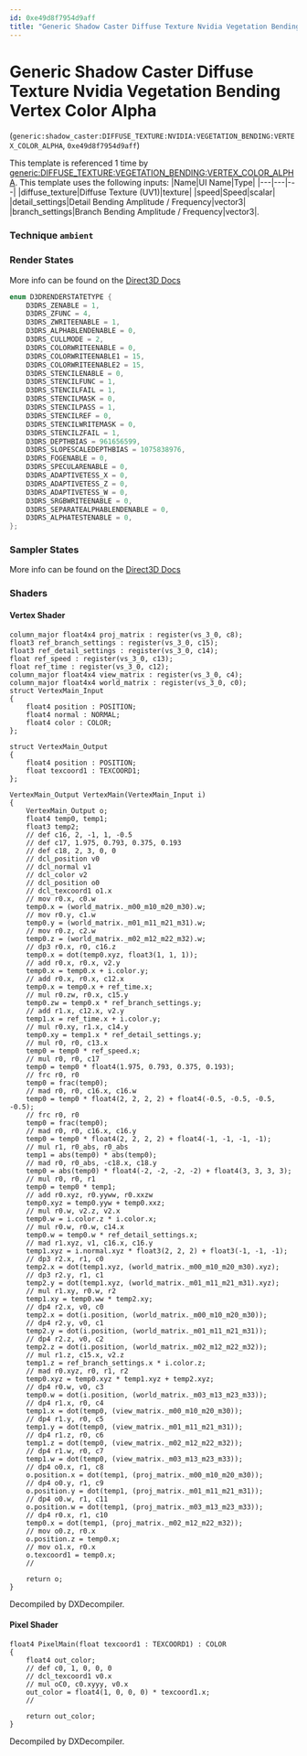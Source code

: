 ```yaml
---
id: 0xe49d8f7954d9aff
title: "Generic Shadow Caster Diffuse Texture Nvidia Vegetation Bending Vertex Color Alpha"
---
```


# Generic Shadow Caster Diffuse Texture Nvidia Vegetation Bending Vertex Color Alpha
(`generic:shadow_caster:DIFFUSE_TEXTURE:NVIDIA:VEGETATION_BENDING:VERTEX_COLOR_ALPHA`, `0xe49d8f7954d9aff`)

This template is referenced 1 time by [generic:DIFFUSE_TEXTURE:VEGETATION_BENDING:VERTEX_COLOR_ALPHA](/docs/Generated/Render%20Templates/base.render_template_database#generic-diffuse-texture-vegetation-bending-vertex-color-alpha).
This template uses the following inputs:
 |Name|UI Name|Type|
|---|---|---|
|diffuse_texture|Diffuse Texture (UV1)|texture|
|speed|Speed|scalar|
|detail_settings|Detail Bending Amplitude / Frequency|vector3|
|branch_settings|Branch Bending Amplitude / Frequency|vector3|.

### Technique `ambient`
### Render States
More info can be found on the [Direct3D Docs](https://learn.microsoft.com/en-us/windows/win32/direct3d9/d3drenderstatetype)
```cpp
enum D3DRENDERSTATETYPE {
	D3DRS_ZENABLE = 1,
	D3DRS_ZFUNC = 4,
	D3DRS_ZWRITEENABLE = 1,
	D3DRS_ALPHABLENDENABLE = 0,
	D3DRS_CULLMODE = 2,
	D3DRS_COLORWRITEENABLE = 0,
	D3DRS_COLORWRITEENABLE1 = 15,
	D3DRS_COLORWRITEENABLE2 = 15,
	D3DRS_STENCILENABLE = 0,
	D3DRS_STENCILFUNC = 1,
	D3DRS_STENCILFAIL = 1,
	D3DRS_STENCILMASK = 0,
	D3DRS_STENCILPASS = 1,
	D3DRS_STENCILREF = 0,
	D3DRS_STENCILWRITEMASK = 0,
	D3DRS_STENCILZFAIL = 1,
	D3DRS_DEPTHBIAS = 961656599,
	D3DRS_SLOPESCALEDEPTHBIAS = 1075838976,
	D3DRS_FOGENABLE = 0,
	D3DRS_SPECULARENABLE = 0,
	D3DRS_ADAPTIVETESS_X = 0,
	D3DRS_ADAPTIVETESS_Z = 0,
	D3DRS_ADAPTIVETESS_W = 0,
	D3DRS_SRGBWRITEENABLE = 0,
	D3DRS_SEPARATEALPHABLENDENABLE = 0,
	D3DRS_ALPHATESTENABLE = 0,
};
```
### Sampler States
More info can be found on the [Direct3D Docs](https://learn.microsoft.com/en-us/windows/win32/direct3d9/d3dsamplerstatetype)
### Shaders
#### Vertex Shader
```hlsl
column_major float4x4 proj_matrix : register(vs_3_0, c8);
float3 ref_branch_settings : register(vs_3_0, c15);
float3 ref_detail_settings : register(vs_3_0, c14);
float ref_speed : register(vs_3_0, c13);
float ref_time : register(vs_3_0, c12);
column_major float4x4 view_matrix : register(vs_3_0, c4);
column_major float4x4 world_matrix : register(vs_3_0, c0);
struct VertexMain_Input
{
    float4 position : POSITION;
    float4 normal : NORMAL;
    float4 color : COLOR;
};

struct VertexMain_Output
{
    float4 position : POSITION;
    float texcoord1 : TEXCOORD1;
};

VertexMain_Output VertexMain(VertexMain_Input i)
{
    VertexMain_Output o;
    float4 temp0, temp1;
    float3 temp2;
    // def c16, 2, -1, 1, -0.5
    // def c17, 1.975, 0.793, 0.375, 0.193
    // def c18, 2, 3, 0, 0
    // dcl_position v0
    // dcl_normal v1
    // dcl_color v2
    // dcl_position o0
    // dcl_texcoord1 o1.x
    // mov r0.x, c0.w
    temp0.x = (world_matrix._m00_m10_m20_m30).w;
    // mov r0.y, c1.w
    temp0.y = (world_matrix._m01_m11_m21_m31).w;
    // mov r0.z, c2.w
    temp0.z = (world_matrix._m02_m12_m22_m32).w;
    // dp3 r0.x, r0, c16.z
    temp0.x = dot(temp0.xyz, float3(1, 1, 1));
    // add r0.x, r0.x, v2.y
    temp0.x = temp0.x + i.color.y;
    // add r0.x, r0.x, c12.x
    temp0.x = temp0.x + ref_time.x;
    // mul r0.zw, r0.x, c15.y
    temp0.zw = temp0.x * ref_branch_settings.y;
    // add r1.x, c12.x, v2.y
    temp1.x = ref_time.x + i.color.y;
    // mul r0.xy, r1.x, c14.y
    temp0.xy = temp1.x * ref_detail_settings.y;
    // mul r0, r0, c13.x
    temp0 = temp0 * ref_speed.x;
    // mul r0, r0, c17
    temp0 = temp0 * float4(1.975, 0.793, 0.375, 0.193);
    // frc r0, r0
    temp0 = frac(temp0);
    // mad r0, r0, c16.x, c16.w
    temp0 = temp0 * float4(2, 2, 2, 2) + float4(-0.5, -0.5, -0.5, -0.5);
    // frc r0, r0
    temp0 = frac(temp0);
    // mad r0, r0, c16.x, c16.y
    temp0 = temp0 * float4(2, 2, 2, 2) + float4(-1, -1, -1, -1);
    // mul r1, r0_abs, r0_abs
    temp1 = abs(temp0) * abs(temp0);
    // mad r0, r0_abs, -c18.x, c18.y
    temp0 = abs(temp0) * float4(-2, -2, -2, -2) + float4(3, 3, 3, 3);
    // mul r0, r0, r1
    temp0 = temp0 * temp1;
    // add r0.xyz, r0.yyww, r0.xxzw
    temp0.xyz = temp0.yyw + temp0.xxz;
    // mul r0.w, v2.z, v2.x
    temp0.w = i.color.z * i.color.x;
    // mul r0.w, r0.w, c14.x
    temp0.w = temp0.w * ref_detail_settings.x;
    // mad r1.xyz, v1, c16.x, c16.y
    temp1.xyz = i.normal.xyz * float3(2, 2, 2) + float3(-1, -1, -1);
    // dp3 r2.x, r1, c0
    temp2.x = dot(temp1.xyz, (world_matrix._m00_m10_m20_m30).xyz);
    // dp3 r2.y, r1, c1
    temp2.y = dot(temp1.xyz, (world_matrix._m01_m11_m21_m31).xyz);
    // mul r1.xy, r0.w, r2
    temp1.xy = temp0.ww * temp2.xy;
    // dp4 r2.x, v0, c0
    temp2.x = dot(i.position, (world_matrix._m00_m10_m20_m30));
    // dp4 r2.y, v0, c1
    temp2.y = dot(i.position, (world_matrix._m01_m11_m21_m31));
    // dp4 r2.z, v0, c2
    temp2.z = dot(i.position, (world_matrix._m02_m12_m22_m32));
    // mul r1.z, c15.x, v2.z
    temp1.z = ref_branch_settings.x * i.color.z;
    // mad r0.xyz, r0, r1, r2
    temp0.xyz = temp0.xyz * temp1.xyz + temp2.xyz;
    // dp4 r0.w, v0, c3
    temp0.w = dot(i.position, (world_matrix._m03_m13_m23_m33));
    // dp4 r1.x, r0, c4
    temp1.x = dot(temp0, (view_matrix._m00_m10_m20_m30));
    // dp4 r1.y, r0, c5
    temp1.y = dot(temp0, (view_matrix._m01_m11_m21_m31));
    // dp4 r1.z, r0, c6
    temp1.z = dot(temp0, (view_matrix._m02_m12_m22_m32));
    // dp4 r1.w, r0, c7
    temp1.w = dot(temp0, (view_matrix._m03_m13_m23_m33));
    // dp4 o0.x, r1, c8
    o.position.x = dot(temp1, (proj_matrix._m00_m10_m20_m30));
    // dp4 o0.y, r1, c9
    o.position.y = dot(temp1, (proj_matrix._m01_m11_m21_m31));
    // dp4 o0.w, r1, c11
    o.position.w = dot(temp1, (proj_matrix._m03_m13_m23_m33));
    // dp4 r0.x, r1, c10
    temp0.x = dot(temp1, (proj_matrix._m02_m12_m22_m32));
    // mov o0.z, r0.x
    o.position.z = temp0.x;
    // mov o1.x, r0.x
    o.texcoord1 = temp0.x;
    // 

    return o;
}
```
Decompiled by DXDecompiler.
#### Pixel Shader
```hlsl
float4 PixelMain(float texcoord1 : TEXCOORD1) : COLOR
{
    float4 out_color;
    // def c0, 1, 0, 0, 0
    // dcl_texcoord1 v0.x
    // mul oC0, c0.xyyy, v0.x
    out_color = float4(1, 0, 0, 0) * texcoord1.x;
    // 

    return out_color;
}
```
Decompiled by DXDecompiler.
